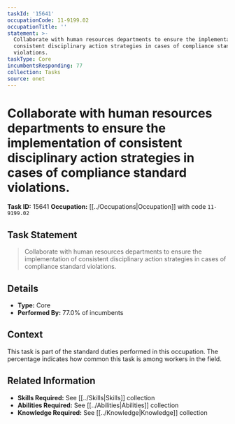 ```yaml
---
taskId: '15641'
occupationCode: 11-9199.02
occupationTitle: ''
statement: >-
  Collaborate with human resources departments to ensure the implementation of
  consistent disciplinary action strategies in cases of compliance standard
  violations.
taskType: Core
incumbentsResponding: 77
collection: Tasks
source: onet
---
```

# Collaborate with human resources departments to ensure the implementation of consistent disciplinary action strategies in cases of compliance standard violations.

**Task ID:** 15641
**Occupation:** [[../Occupations|Occupation]] with code `11-9199.02`

## Task Statement

> Collaborate with human resources departments to ensure the implementation of consistent disciplinary action strategies in cases of compliance standard violations.

## Details

- **Type:** Core
- **Performed By:** 77.0% of incumbents

## Context

This task is part of the standard duties performed in this occupation. The percentage indicates how common this task is among workers in the field.

## Related Information

- **Skills Required:** See [[../Skills|Skills]] collection
- **Abilities Required:** See [[../Abilities|Abilities]] collection
- **Knowledge Required:** See [[../Knowledge|Knowledge]] collection
